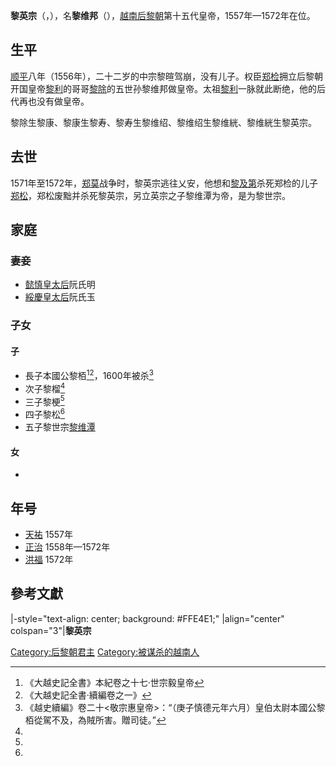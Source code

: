 {{越南君主
| 名稱=黎英宗
| 圖像=
| 說明=
| 國號=[[大越|大越]]
| 朝代=[[後黎朝|後黎朝]]
| 在位=1556年—1573年
| 前任=[[黎中宗|黎中宗]]
| 繼任=[[黎世宗|黎世宗]]
| 年號=[[天祐_(黎維邦)|天祐]] 1557年<br>[[正治_(越南)|正治]] 1558年—1572年<br>[[洪福|洪福]] 1572年
| 姓名=黎维邦
| 字=
| 尊號=
| 其他稱銜= 
| 別名=
| 出生=1532年
| 出生地=
| 逝世={{death date and age|1573|2|23|1532||}}
| 逝世地=
| 廟號=英宗
| 諡號=峻皇帝
| 陵墓=布卫陵（孔目陵）（土陵）
| 父=[[黎维絖|黎维絖]]
| 母=不详
| 子女=最少5子2女
|}}
'''黎英宗'''（{{vie|v=Lê Anh Tông|hn=黎英宗}}，{{bd|1532年||1573年|2月23日（嘉泰元年正月二十二）<ref>《歷朝憲章類誌》卷二十一·禮儀誌·太廟殿奉事各位</ref>|CatIdx=L黎}}），名'''黎维邦'''（{{vie|v=Lê Duy Bang|hn=黎維邦}}），[[越南|越南]][[后黎朝|后黎朝]]第十五代皇帝，1557年—1572年在位。
== 生平 ==
[[順平_(後黎中宗)|顺平]]八年（1556年），二十二岁的中宗黎暄驾崩，没有儿子。权臣[[郑检|郑检]]拥立后黎朝开国皇帝[[黎利|黎利]]的哥哥[[黎除|黎除]]的五世孙黎维邦做皇帝。太祖[[黎利|黎利]]一脉就此断绝，他的后代再也没有做皇帝。

黎除生黎康、黎康生黎寿、黎寿生黎维绍、黎维绍生黎维絖、黎维絖生黎英宗。

== 去世 ==
1571年至1572年，[[郑主|郑]][[莫朝|莫]]战争时，黎英宗逃往乂安，他想和[[黎及第|黎及第]]杀死郑检的儿子[[郑松|郑松]]，郑松废黜并杀死黎英宗，另立英宗之子黎维潭为帝，是为黎世宗。
==家庭==
===妻妾===
*[[懿慎皇太后|懿慎皇太后]]阮氏明
*[[綏慶皇太后|綏慶皇太后]]阮氏玉
===子女===
====子====
*長子本國公黎栢<ref name=son>《大越史記全書》本紀卷之十七·世宗毅皇帝</ref><ref>《大越史記全書·續編卷之一》</ref>，1600年被杀<ref>《越史續編》卷二十<敬宗惠皇帝>：“（庚子慎德元年六月）皇伯太尉本國公黎栢從駕不及，為賊所害。贈司徒。”</ref>
*次子黎榴<ref name=son/>
*三子黎梗<ref name=son/>
*四子黎松<ref name=son/>
*五子黎世宗[[黎维潭|黎维潭]]
====女====
*{{fact|女[[梅花公主|梅花公主]]（教名Maria Flora），是一位基督徒}}

== 年号 ==
*[[天祐_(黎維邦)|天祐]] 1557年
*[[正治_(越南)|正治]] 1558年—1572年
*[[洪福|洪福]] 1572年

==參考文獻==
{{reflist}}

{{start box}}
|-style="text-align: center; background: #FFE4E1;"
|align="center" colspan="3"|'''黎英宗'''
{{s-before|rows=2|[[黎中宗|黎中宗]]}}
{{s-title|[[后黎朝|大越帝國皇帝<br />（南朝）]]|1556年—1572年}}
{{s-after|rows=2|[[黎世宗|黎世宗]]}}
{{s-title|[[后黎朝|越南後黎朝君主]]|1556年—1572年}}
{{end box}}

{{後黎朝君主}}

[[Category:后黎朝君主|Category:后黎朝君主]]
[[Category:被谋杀的越南人|Category:被谋杀的越南人]]
